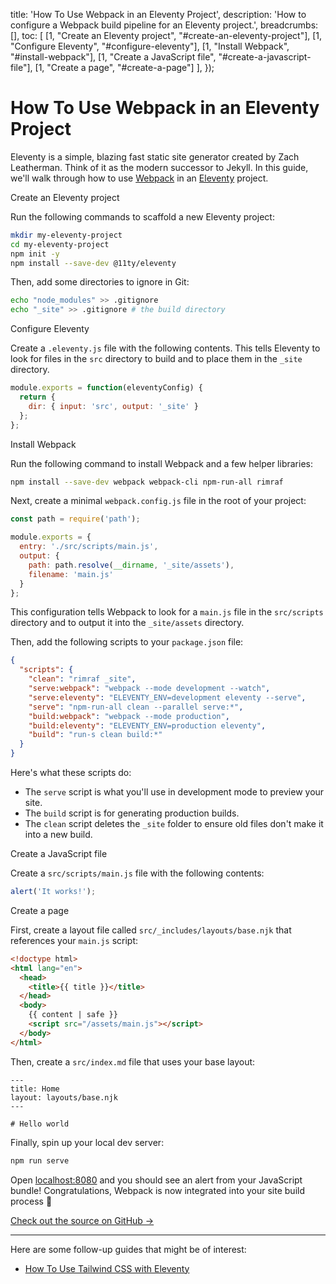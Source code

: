 
  title: 'How To Use Webpack in an Eleventy Project',
  description: 'How to configure a Webpack build pipeline for an Eleventy project.',
  breadcrumbs: [],
  toc: [
    [1, "Create an Eleventy project", "#create-an-eleventy-project"],
    [1, "Configure Eleventy", "#configure-eleventy"],
    [1, "Install Webpack", "#install-webpack"],
    [1, "Create a JavaScript file", "#create-a-javascript-file"],
    [1, "Create a page", "#create-a-page"]
  ],
});

# How To Use Webpack in an Eleventy Project

<p className="text-lg">
  Eleventy is a simple, blazing fast static site generator created by Zach Leatherman. Think of it as the modern successor to Jekyll.
  In this guide, we'll walk through how to use <a href="https://webpack.js.org">Webpack</a> in an <a href="https://www.11ty.dev/">Eleventy</a> project.
</p>

<StepHeading step="1" id="create-an-eleventy-project">Create an Eleventy project</StepHeading>

Run the following commands to scaffold a new Eleventy project:

```bash
mkdir my-eleventy-project
cd my-eleventy-project
npm init -y
npm install --save-dev @11ty/eleventy
```

Then, add some directories to ignore in Git:

```bash
echo "node_modules" >> .gitignore
echo "_site" >> .gitignore # the build directory
```

<StepHeading step="2" id="configure-eleventy">Configure Eleventy</StepHeading>

Create a `.eleventy.js` file with the following contents. This tells Eleventy to look for files in the `src` directory to build and to place them in the `_site` directory.

```js
module.exports = function(eleventyConfig) {
  return {
    dir: { input: 'src', output: '_site' }
  };
};
```

<StepHeading step="3" id="install-webpack">Install Webpack</StepHeading>

Run the following command to install Webpack and a few helper libraries:

```bash
npm install --save-dev webpack webpack-cli npm-run-all rimraf
```

Next, create a minimal `webpack.config.js` file in the root of your project:

```js
const path = require('path');

module.exports = {
  entry: './src/scripts/main.js',
  output: {
    path: path.resolve(__dirname, '_site/assets'),
    filename: 'main.js'
  }
};
```

This configuration tells Webpack to look for a `main.js` file in the `src/scripts` directory and to output it into the `_site/assets` directory.

Then, add the following scripts to your `package.json` file:

```json
{
  "scripts": {
    "clean": "rimraf _site",
    "serve:webpack": "webpack --mode development --watch",
    "serve:eleventy": "ELEVENTY_ENV=development eleventy --serve",
    "serve": "npm-run-all clean --parallel serve:*",
    "build:webpack": "webpack --mode production",
    "build:eleventy": "ELEVENTY_ENV=production eleventy",
    "build": "run-s clean build:*"
  }
}
```

Here's what these scripts do:

- The `serve` script is what you'll use in development mode to preview your site.
- The `build` script is for generating production builds.
- The `clean` script deletes the `_site` folder to ensure old files don't make it into a new build.

<StepHeading step="4" id="create-a-javascript-file">Create a JavaScript file</StepHeading>

Create a `src/scripts/main.js` file with the following contents:

```js
alert('It works!');
```

<StepHeading step="5" id="create-a-page">Create a page</StepHeading>

First, create a layout file called `src/_includes/layouts/base.njk` that references your `main.js` script:

```html
<!doctype html>
<html lang="en">
  <head>
    <title>{{ title }}</title>
  </head>
  <body>
    {{ content | safe }}
    <script src="/assets/main.js"></script>
  </body>
</html>
```

Then, create a `src/index.md` file that uses your base layout:

```text
---
title: Home
layout: layouts/base.njk
---

# Hello world
```

Finally, spin up your local dev server:

```bash
npm run serve
```

Open [localhost:8080](http://localhost:8080) and you should see an alert from your JavaScript bundle! Congratulations, Webpack is now integrated into your site build process 🎉

[Check out the source on GitHub →](https://github.com/statickit-projects/eleventy-webpack)

---

Here are some follow-up guides that might be of interest:

- [How To Use Tailwind CSS with Eleventy](/guides/eleventy-tailwind)
